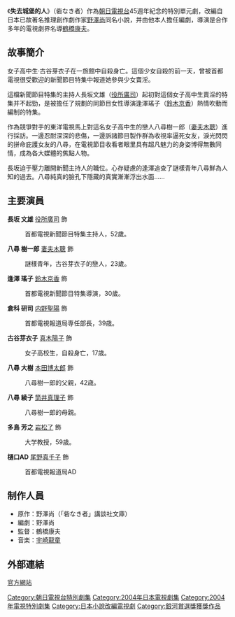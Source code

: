 {{noteTA
|G1=JP
}}
《'''失去城堡的人'''》（砦なき者）作為[[朝日電視台|朝日電視台]]45週年紀念的特別單元劇，改編自日本已故著名推理創作劇作家[[野澤尚|野澤尚]]同名小說，并由他本人擔任編劇，導演是合作多年的電視劇界名導[[鶴橋康夫|鶴橋康夫]]。


== 故事簡介 ==

女子高中生·古谷芽衣子在一旅館中自殺身亡。這個少女自殺的前一天，曾被首都電視很受歡迎的新聞節目特集中報道她參與少女賣淫。

這檔新聞節目特集的主持人長坂文雄（[[役所廣司|役所廣司]]）起初對這個女子高中生賣淫的特集并不起勁，是被擔任了規劃的同節目女性導演逢澤瑤子（[[鈴木京香|鈴木京香]]）熱情吹動而編制的特集。

作為競爭對手的東洋電視馬上對這名女子高中生的戀人八尋樹一郎（[[妻夫木聰|妻夫木聰]]）進行採訪。一邊忍耐深深的悲傷，一邊訴諸節目製作群為收視率逼死女友，淚光閃閃的拼命庇護女友的八尋，在電視節目收看者眼里具有超凡魅力的身姿博得無數同情，成為各大媒體的焦點人物。

長坂迫于壓力離開新聞主持人的職位。心存疑慮的逢澤追查了謎樣青年八尋鮮為人知的過去。八尋純真的臉孔下隱藏的真實漸漸浮出水面……


== 主要演員 ==
'''長坂 文雄''' [[役所廣司|役所廣司]] 飾
:首都電視新聞節目特集主持人，52歲。

'''八尋 樹一郎''' [[妻夫木聰|妻夫木聰]] 飾
:謎樣青年，古谷芽衣子的戀人，23歲。

'''逢澤 瑤子''' [[鈴木京香|鈴木京香]] 飾
:首都電視新聞節目特集導演，30歲。

'''倉科 研司''' [[内野聖陽|内野聖陽]] 飾
:首都電視報道局専任部長，39歳。 

'''古谷芽衣子''' [[真木陽子|真木陽子]] 飾
:女子高校生，自殺身亡，17歳。 

'''八尋 大樹''' [[本田博太郎|本田博太郎]] 飾
:八尋樹一郎的父親，42歳。 

'''八尋 綾子''' [[筒井真理子|筒井真理子]] 飾
:八尋樹一郎的母親。 

'''多島 芳之''' [[岩松了|岩松了]] 飾
:大学教授，59歳。

'''樋口AD''' [[尾野真千子|尾野真千子]] 飾
:首都電視報道局AD

== 制作人員 ==
*原作：野澤尚（「砦なき者」講談社文庫）
*編劇：野澤尚
*監督：鶴橋康夫
*音楽：[[宇崎龍童|宇崎龍童]]

== 外部連結 ==
[https://web.archive.org/web/20081019000315/http://www.tv-asahi.co.jp/toride/ 官方網站]

{{DEFAULTSORT:Toride Naki Mono}}
[[Category:朝日電視台特別劇集|Category:朝日電視台特別劇集]]
[[Category:2004年日本電視劇集|Category:2004年日本電視劇集]]
[[Category:2004年電視特別劇集|Category:2004年電視特別劇集]]
[[Category:日本小說改編電視劇|Category:日本小說改編電視劇]]
[[Category:銀河賞選獎獲獎作品|Category:銀河賞選獎獲獎作品]]